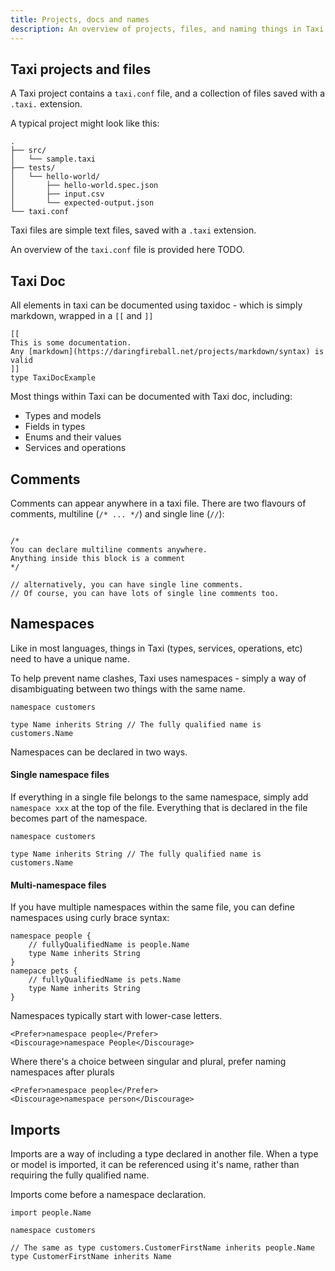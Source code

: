 ```yaml
---
title: Projects, docs and names
description: An overview of projects, files, and naming things in Taxi
---
```




## Taxi projects and files
A Taxi project contains a `taxi.conf` file, and a collection of files saved with a `.taxi.` extension.

A typical project might look like this:
```text
.
├── src/
│   └── sample.taxi
├── tests/
│   └── hello-world/
│       ├── hello-world.spec.json
│       ├── input.csv
│       └── expected-output.json
└── taxi.conf
```

Taxi files are simple text files, saved with a `.taxi` extension.

An overview of the `taxi.conf` file is provided here TODO.

## Taxi Doc

All elements in taxi can be documented using taxidoc - which is simply markdown, wrapped in a `[[` and `]]`

```text
[[
This is some documentation.
Any [markdown](https://daringfireball.net/projects/markdown/syntax) is valid
]]
type TaxiDocExample
```
Most things within Taxi can be documented with Taxi doc, including:

* Types and models
* Fields in types
* Enums and their values
* Services and operations

## Comments
Comments can appear anywhere in a taxi file.  There are two flavours of comments, multiline (`/* ... */`) and single line (`//`):

```taxi

/*
You can declare multiline comments anywhere.
Anything inside this block is a comment
*/

// alternatively, you can have single line comments.
// Of course, you can have lots of single line comments too.

```
## Namespaces
Like in most languages, things in Taxi (types, services, operations, etc) need to have a unique name.


To help prevent name clashes, Taxi uses namespaces - simply a way of disambiguating between two things with the same name.

```taxi
namespace customers

type Name inherits String // The fully qualified name is customers.Name

```

Namespaces can be declared in two ways.

#### Single namespace files
If everything in a single file belongs to the same namespace, simply add `namespace xxx` at the top of the file.
Everything that is declared in the file becomes part of the namespace.

```taxi
namespace customers

type Name inherits String // The fully qualified name is customers.Name
```
#### Multi-namespace files
If you have multiple namespaces within the same file, you can define namespaces using curly brace syntax:

```taxi
namespace people {
    // fullyQualifiedName is people.Name
    type Name inherits String
}
namepace pets {
    // fullyQualifiedName is pets.Name
    type Name inherits String
}
```

<Hint type="Convention">
    Namespaces typically start with lower-case letters.
    
    <Prefer>namespace people</Prefer>
    <Discourage>namespace People</Discourage>
</Hint>
<Hint type="Convention">
    Where there's a choice between singular and plural, prefer naming namespaces after plurals
    
    <Prefer>namespace people</Prefer>
    <Discourage>namespace person</Discourage>
</Hint>

## Imports
Imports are a way of including a type declared in another file.
When a type or model is imported, it can be referenced using it's name, rather than requiring the fully qualified name.

Imports come before a namespace declaration.


```taxi
import people.Name

namespace customers 

// The same as type customers.CustomerFirstName inherits people.Name
type CustomerFirstName inherits Name
```



